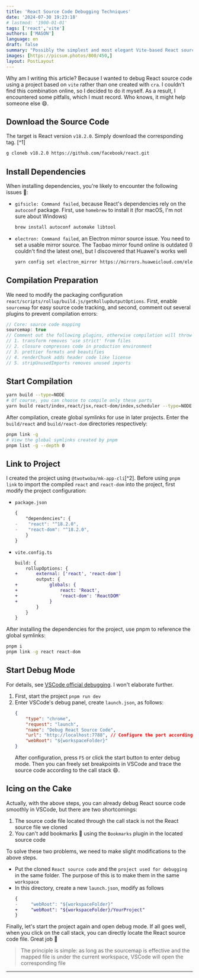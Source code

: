```yaml
---
title: 'React Source Code Debugging Techniques'
date: '2024-07-30 19:23:18'
# lastmod: '1900-01-01'
tags: ['react','vite']
authors: ['MASON']
language: en
draft: false
summary: "Possibly the simplest and most elegant Vite-based React source code debugging technique. Want to check out this step-by-step tutorial? 👻"
images: [https://picsum.photos/800/450,]
layout: PostLayout
---
```


Why am I writing this article? Because I wanted to debug React source code using a project based on `vite` rather than one created with `cra`. I couldn't find this combination online, so I decided to do it myself. As a result, I encountered some pitfalls, which I must record. Who knows, it might help someone else 😄.

## Download the Source Code

The target is React version `v18.2.0`. Simply download the corresponding tag. [^1]

```sh
g cloneb v18.2.0 https://github.com/facebook/react.git
```

## Install Dependencies

When installing dependencies, you're likely to encounter the following issues 🐞:

- `gifsicle: Command failed`, because React's dependencies rely on the `autoconf` package. First, use `homebrew` to install it (for macOS, I'm not sure about Windows)
    ```sh
    brew install autoconf automake libtool
    ```
- `electron: Command failed`, an Electron mirror source issue. You need to set a usable mirror source. The Taobao mirror found online is outdated (I couldn't find the latest one), but I discovered that Huawei's works well
    ```sh
    yarn config set electron_mirror https://mirrors.huaweicloud.com/electron/
    ```

## Compilation Preparation

We need to modify the packaging configuration `react/scripts/rollup/build.js/getRollupOutputOptions`. First, enable `sourcemap` for easy source code tracking, and second, comment out several plugins to prevent compilation errors:

```ts
// Core: source code mapping
sourcemap: true
// Comment out the following plugins, otherwise compilation will throw errors
// 1. transform removes 'use strict' from files
// 2. closure compresses code in production environment
// 3. prettier formats and beautifies
// 4. renderChunk adds header code like license
// 5. stripUnusedImports removes unused imports
```

## Start Compilation

```sh
yarn build --type=NODE
# Of course, you can choose to compile only these parts
yarn build react/index,react/jsx,react-dom/index,scheduler --type=NODE
```

After compilation, create global symlinks for use in later projects. Enter the `build/react` and `build/react-dom` directories respectively:
```sh
pnpm link -g
# View the global symlinks created by pnpm
pnpm list -g --depth 0
```

## Link to Project

I created the project using `@twotwoba/mk-app-cli`[^2]. Before using `pnpm link` to import the compiled `react` and `react-dom` into the project, first modify the project configuration:
- `package.json`
    ```diff
    {
        "dependencies": {
    -    "react": "^18.2.0",
    -    "react-dom": "^18.2.0",
        }
    }
    ```

- `vite.config.ts`
    ```diff
    build: {
        rollupOptions: {
    +       external: ['react', 'react-dom']
            output: {
    +            globals: {
    +                react: 'React',
    +                'react-dom': 'ReactDOM'
    +            }
            }
        }
    }
    ```

After installing the dependencies for the project, use pnpm to reference the global symlinks:
```sh
pnpm i
pnpm link -g react react-dom
```

## Start Debug Mode

For details, see [VSCode official debugging](https://code.visualstudio.com/docs/editor/debugging). I won't elaborate further.

1. First, start the project `pnpm run dev`
2. Enter VSCode's debug panel, create `launch.json`, as follows:
    ```json
    {
        "type": "chrome",
        "request": "launch",
        "name": "Debug React Source Code",
        "url": "http://localhost:7788", // Configure the port according to your project
        "webRoot": "${workspaceFolder}"
    }
    ```
    After configuration, press `F5` or click the start button to enter debug mode. Then you can freely set breakpoints in VSCode and trace the source code according to the call stack 😄.

## Icing on the Cake

Actually, with the above steps, you can already debug React source code smoothly in VSCode, but there are two shortcomings:
1. The source code file located through the call stack is not the React source file we cloned
2. You can't add bookmarks 🔖 using the `Bookmarks` plugin in the located source code

To solve these two problems, we need to make slight modifications to the above steps.

- Put the cloned `React source code` and the `project used for debugging` in the same folder. The purpose of this is to make them in the same `workspace`
- In this directory, create a new `launch.json`, modify as follows
   ```diff
   {
   -     "webRoot": "${workspaceFolder}"
   +     "webRoot": "${workspaceFolder}/YourProject"
   }
   ```

Finally, let's start the project again and open debug mode. If all goes well, when you click on the call stack, you can directly locate the React source code file. Great job 🎉

> The principle is simple: as long as the sourcemap is effective and the mapped file is under the current workspace, VSCode will open the corresponding file

---